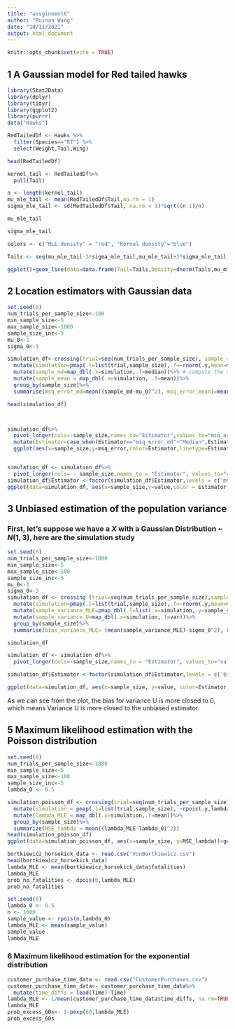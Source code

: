 ```yaml
---
title: "assginment6"
author: "Ruinan Wang"
date: "10/11/2021"
output: html_document
---
```


```r
knitr::opts_chunk$set(echo = TRUE)
```

## 1 A Gaussian model for Red tailed hawks
```r
library(Stat2Data)
library(dplyr)
library(tidyr)
library(ggplot2)
library(purrr)
data("Hawks")

RedTailedDf <- Hawks %>%
  filter(Species=="RT") %>%
  select(Weight,Tail,Wing)

head(RedTailedDf)

kernel_tail <- RedTailedDf%>%
  pull(Tail)

n <- length(kernel_tail)
mu_mle_tail <- mean(RedTailedDf$Tail,na.rm = 1)
sigma_mle_tail <- sd(RedTailedDf$Tail, na.rm = 1)*sqrt((n-1)/n)

mu_mle_tail

sigma_mle_tail

colors <- c("MLE density" = "red", "Kernel density"="blue")

Tails <- seq(mu_mle_tail-3*sigma_mle_tail,mu_mle_tail+3*sigma_mle_tail, by=sigma_mle_tail*0.001)

ggplot()+geom_line(data=data.frame(Tail=Tails,Density=dnorm(Tails,mu_mle_tail,sigma_mle_tail)),aes(x=Tail,y=Density, color = "MLE density")) + geom_density(data=tibble(kernel_tail),aes(x=kernel_tail,color="Kernel density"))+labs(y="Density function (mm)", color="Estimator")+theme_bw()+scale_color_manual(values=colors)
```


## 2 Location estimators with Gaussian data
```r
set.seed(0)
num_trials_per_sample_size<-100
min_sample_size<-5
max_sample_size<-1000
sample_size_inc<-5
mu_0<-1
sigma_0<-3

simulation_df<-crossing(trial=seq(num_trials_per_sample_size), sample_size=seq(min_sample_size, max_sample_size,sample_size_inc))%>% # create data frame of all pairs of sample_size and trial
  mutate(simulation=pmap(.l=list(trial,sample_size),.f=~rnorm(.y,mean=mu_0,sd=sigma_0)))%>% # simulate sequences of Gaussian random variables
  mutate(sample_md=map_dbl(.x=simulation,.f=median))%>% # compute the sample medians
  mutate(sample_mean = map_dbl(.x=simulation, .f=mean))%>%
  group_by(sample_size)%>%
  summarise(msq_error_md=mean((sample_md-mu_0)^2), msq_error_mean1=mean((sample_mean-mu_0)^2),msq_error_mean2=(mean(sample_mean)-mu_0)^2+mean((sample_mean-mean(sample_mean))^2))

head(simulation_df)



simulation_df%>%
  pivot_longer(cols=-sample_size,names_to="Estimator",values_to="msq_error")%>%
  mutate(Estimator=case_when(Estimator=="msq_error_md"~"Median",Estimator=="msq_error_mean1"~"Mean1",Estimator=="msq_error_mean2"~"Mean2"))%>%
  ggplot(aes(x=sample_size,y=msq_error,color=Estimator,linetype=Estimator))+geom_smooth()+theme_bw()+xlab("Sample size")+ylab("Mean square error")


simulation_df <- simulation_df%>%
  pivot_longer(cols= - sample_size,names_to = "Estimator", values_to="value")
simulation_df$Estimator <-factor(simulation_df$Estimator,levels = c('msq_error_mean1','msq_error_mean2','msq_error_md'),labels=c("Mean1","Mean2","Meidan"))
ggplot(data=simulation_df, aes(x=sample_size,y=value,color = Estimator, linetype=Estimator))+geom_smooth() +theme_bw() + xlab("Sample size")+ylab("Mean Square Error")
```

## 3  Unbiased estimation of the population variance


### First, let's suppose we have a $X$ with a Gaussian Distribution ~ $N (1,3)$, here are the simulation study
```r
set.seed(0)
num_trials_per_sample_size<-1000
min_sample_size<-5
max_sample_size<-100
sample_size_inc<-5
mu_0<-1
sigma_0<-3
simulation_df <- crossing (trial=seq(num_trials_per_sample_size),sample_size=seq(min_sample_size,max_sample_size,sample_size_inc)) %>%
  mutate(simulation=pmap(.l=list(trial,sample_size),.f=~rnorm(.y,mean=mu_0,sd=sigma_0)))%>%
  mutate(sample_variance_MLE=pmap_dbl(.l=list(.x=simulation,.y=sample_size),.f=~(var(.x)*(.y-1)/.y))) %>%
  mutate(sample_variance_U=map_dbl(.x=simulation,.f=var))%>%
  group_by(sample_size)%>%
  summarise(bias_variance_MLE= (mean(sample_variance_MLE)-sigma_0^2), bias_variance_U= (mean(sample_variance_U)-sigma_0^2))

simulation_df

simulation_df <- simulation_df%>%
  pivot_longer(cols=-sample_size,names_to = "Estimator", values_to="value")

simulation_df$Estimator <-factor(simulation_df$Estimator,levels = c('bias_variance_MLE','bias_variance_U'),labels=c("Variance MLE","Variance U"))

ggplot(data=simulation_df, aes(x=sample_size, y=value, color=Estimator, linetype=Estimator)) +geom_smooth()+theme_bw()+labs(x="Sample Size", y="Bias Value")+ geom_hline(aes(yintercept=0),color="blue")

```

As we can see from the plot, the bias for variance U is more closed to 0, which means Variance U is more closed to the unbiased estimator.



## 5 Maximum likelihood estimation with the Poisson distribution


```r
set.seed(0)
num_trials_per_sample_size<-1000
min_sample_size<-5
max_sample_size<-100
sample_size_inc<-5
lambda_0 <- 0.5

simulation_poisson_df <- crossing(trial=seq(num_trials_per_sample_size),sample_size=seq(min_sample_size,max_sample_size,sample_size_inc)) %>%
  mutate(simulation = pmap(.l=list(trial,sample_size), ~rpois(.y,lambda_0)))%>%
  mutate(lambda_MLE = map_dbl(.x=simulation,.f=mean))%>%
  group_by(sample_size)%>%
  summarize(MSE_lambda = mean((lambda_MLE-lambda_0)^2))
head(simulation_poisson_df)
ggplot(data=simulation_poisson_df, aes(x=sample_size, y=MSE_lambda))+geom_smooth()+theme_bw()+xlab("Sample size")+ylab("Mean square error")
```


```r
bortkiewicz_horsekick_data <- read.csv("VonBortkiewicz.csv")
head(bortkiewicz_horsekick_data)
lambda_MLE <- mean(bortkiewicz_horsekick_data$fatalities)
lambda_MLE
prob_no_fatalities <- dpois(0,lambda_MLE)
prob_no_fatalities

set.seed(0)
lambda_0 <- 0.5
n <- 1000
sample_value <- rpois(n,lambda_0)
lambda_MLE <- mean(sample_value)
sample_value
lambda_MLE
```
### 6  Maximum likelihood estimation for the exponential distribution
```r
customer_purchase_time_data <- read.csv("CustomerPurchases.csv")
customer_purchase_time_data<- customer_purchase_time_data%>%
  mutate(time_diffs = lead(Time)-Time)
lambda_MLE <- 1/mean(customer_purchase_time_data$time_diffs, na.rm=TRUE)
lambda_MLE
prob_excess_60s<- 1-pexp(60,lambda_MLE)
prob_excess_60s
```